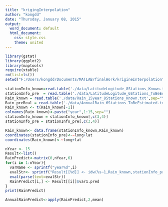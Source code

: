 ```yaml
---
title: "krigingInterpolation"
author: "kongdd"
date: "Thursday, January 08, 2015"
output:
  word_document: default
  html_document:
    css: style.css
    theme: united
---
```


```r
library(gstat)
library(ggplot2)
library(maptools)
require(xtable)
rm(list=ls())
setwd("F:/Users/kongdd/Documents/MATLAB/finalWork/krigineInterpolation")
            
stationInfo_known=read.table('./data/LatitudeLogitude_8Stations_Known.txt',sep="\t",head=T)
stationInfo_pre  = read.table('./data/LatitudeLogitude_6Stations_ToBeEstimated.txt',sep="\t",head=T)
Rain_known = read.table('./data/Rain_15year_8Stations_Known.txt',sep="\t",head=T)
Rain_preReal = read.table('./data/AnnualRain_6Stations_ToBeEstimated.txt',head=T)
Rain_known <- t(Rain_known[-1])
colnames(Rain_known)<-paste("year",1:15,sep="")
stationInfo_known = stationInfo_known[,c(3,4)]
stationInfo_pre = stationInfo_pre[,c(3,4)]

Rain_known<- data.frame(stationInfo_known,Rain_known)
coordinates(stationInfo_pre)<-~long+lat
coordinates(Rain_known)<-~long+lat

nYear <- 15
Result<-list()
RainPredict<-matrix(0,nYear,6)
for(i in 1:nYear){
  varName <- sprintf("year%d",i)
  evalStr<- sprintf("Result[[%d]] <- idw(%s~1,Rain_known,stationInfo_pre,nmin=8)",i,varName)
  eval(parse(text=evalStr))
  RainPredict[i,] <- Result[[i]]$var1.pred
}
print(RainPredict)

AnnualRainPredict<-apply(RainPredict,2,mean)
```


